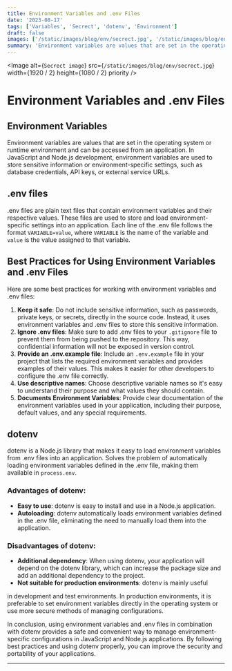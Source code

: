 ```yaml
---
title: Environment Variables and .env Files
date: '2023-08-17'
tags: ['Variables', 'Secrect', 'dotenv', 'Environment']
draft: false
images: ['/static/images/blog/env/secrect.jpg', '/static/images/blog/env/secrect.jpg']
summary: 'Environment variables are values that are set in the operating system or runtime environment and can be accessed from an application...'
---
```


<Image
  alt={`Secrect image`}
  src={`/static/images/blog/env/secrect.jpg`}
  width={1920 / 2}
  height={1080 / 2}
  priority
/>

# Environment Variables and .env Files

## Environment Variables

Environment variables are values that are set in the operating system or runtime environment and can be accessed from an application. In JavaScript and Node.js development, environment variables are used to store sensitive information or environment-specific settings, such as database credentials, API keys, or external service URLs.

## .env files

.env files are plain text files that contain environment variables and their respective values. These files are used to store and load environment-specific settings into an application. Each line of the .env file follows the format `VARIABLE=value`, where `VARIABLE` is the name of the variable and `value` is the value assigned to that variable.

## Best Practices for Using Environment Variables and .env Files

Here are some best practices for working with environment variables and .env files:

1. **Keep it safe**: Do not include sensitive information, such as passwords, private keys, or secrets, directly in the source code. Instead, it uses environment variables and .env files to store this sensitive information.
2. **Ignore .env files**: Make sure to add .env files to your `.gitignore` file to prevent them from being pushed to the repository. This way, confidential information will not be exposed in version control.
3. **Provide an .env.example file**: Include an `.env.example` file in your project that lists the required environment variables and provides examples of their values. This makes it easier for other developers to configure the .env file correctly.
4. **Use descriptive names**: Choose descriptive variable names so it's easy to understand their purpose and what values they should contain.
5. **Documents Environment Variables**: Provide clear documentation of the environment variables used in your application, including their purpose, default values, and any special requirements.

## dotenv

dotenv is a Node.js library that makes it easy to load environment variables from .env files into an application. Solves the problem of automatically loading environment variables defined in the .env file, making them available in `process.env`.

### Advantages of dotenv:

- **Easy to use**: dotenv is easy to install and use in a Node.js application.
- **Autoloading**: dotenv automatically loads environment variables defined in the .env file, eliminating the need to manually load them into the application.

### Disadvantages of dotenv:

- **Additional dependency**: When using dotenv, your application will depend on the dotenv library, which can increase the package size and add an additional dependency to the project.
- **Not suitable for production environments**: dotenv is mainly useful

in development and test environments. In production environments, it is preferable to set environment variables directly in the operating system or use more secure methods of managing configurations.

In conclusion, using environment variables and .env files in combination with dotenv provides a safe and convenient way to manage environment-specific configurations in JavaScript and Node.js applications. By following best practices and using dotenv properly, you can improve the security and portability of your applications.

---
